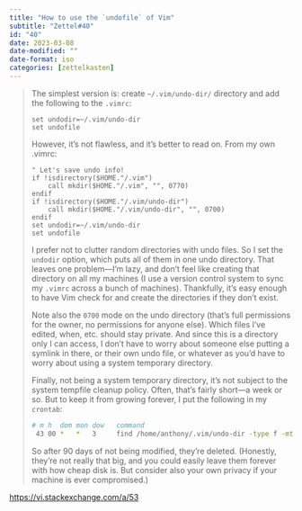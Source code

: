 ```yaml
---
title: "How to use the `undofile` of Vim"
subtitle: "Zettel#40"
id: "40"
date: 2023-03-08
date-modified: ""
date-format: iso
categories: [zettelkasten]
---
```

> The simplest version is: create `~/.vim/undo-dir/` directory and add the following to the `.vimrc`: 
> 
> ```vim
> set undodir=~/.vim/undo-dir
> set undofile
> ```
> 
> However, it's not flawless, and it's better to read on. From my own .vimrc:
> 
> ```vim
> " Let's save undo info!
> if !isdirectory($HOME."/.vim")
>     call mkdir($HOME."/.vim", "", 0770)
> endif
> if !isdirectory($HOME."/.vim/undo-dir")
>     call mkdir($HOME."/.vim/undo-dir", "", 0700)
> endif
> set undodir=~/.vim/undo-dir
> set undofile
> ```
> 
> I prefer not to clutter random directories with undo files. So I set the `undodir` option, which puts all of them in one undo directory. That leaves one problem—I'm lazy, and don't feel like creating that directory on all my machines (I use a version control system to sync my `.vimrc` across a bunch of machines). Thankfully, it's easy enough to have Vim check for and create the directories if they don't exist.
> 
> Note also the `0700` mode on the undo directory (that's full permissions for the owner, no permissions for anyone else). Which files I've edited, when, etc. should stay private. And since this is a directory only I can access, I don't have to worry about someone else putting a symlink in there, or their own undo file, or whatever as you'd have to worry about using a system temporary directory.
> 
> Finally, not being a system temporary directory, it's not subject to the system tempfile cleanup policy. Often, that's fairly short—a week or so. But to keep it from growing forever, I put the following in my `crontab`: 
> 
> ```bash
> # m h  dom mon dow   command
>  43 00 *   *   3     find /home/anthony/.vim/undo-dir -type f -mtime +90 -delete
> ```
> 
> So after 90 days of not being modified, they're deleted. (Honestly, they're not really that big, and you could easily leave them forever with how cheap disk is. But consider also your own privacy if your machine is ever compromised.)

<https://vi.stackexchange.com/a/53>
